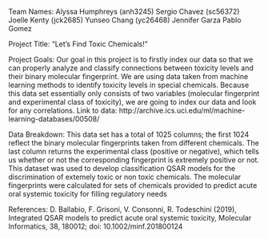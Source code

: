 Team Names: 
Alyssa Humphreys (anh3245)
Sergio Chavez (sc56372)
Joelle Kenty (jck2685)
Yunseo Chang (yc26468)
Jennifer Garza
Pablo Gomez

Project Title: “Let's Find Toxic Chemicals!”

Project Goals: 
	Our goal in this project is to firstly index our data so that we can properly analyze and classify connections between toxicity levels and their binary molecular fingerprint. We are using data taken from machine learning methods to identify toxicity levels in special chemicals. Because this data set essentially only consists of two variables (molecular fingerprint and experimental class of toxicity), we are going to index our data and look for any correlations. 
Link to data: 
http://archive.ics.uci.edu/ml/machine-learning-databases/00508/

Data Breakdown:
	 This data set has a total of 1025 columns; the first 1024 reflect the binary molecular fingerprints taken from different chemicals. The last column returns the experimental class (positive or negative), which tells us whether or not the corresponding fingerprint is extremely positive or not. This dataset was used to develop classification QSAR models for the discrimination of extemely toxic or non toxic chemicals. The molecular fingerprints were calculated for sets of chemicals provided to predict acute oral systemic toxicity for filling regulatory needs

References: 
D. Ballabio, F. Grisoni, V. Consonni, R. Todeschini (2019), Integrated QSAR models to predict acute oral systemic toxicity, Molecular Informatics, 38, 180012; doi: 10.1002/minf.201800124
